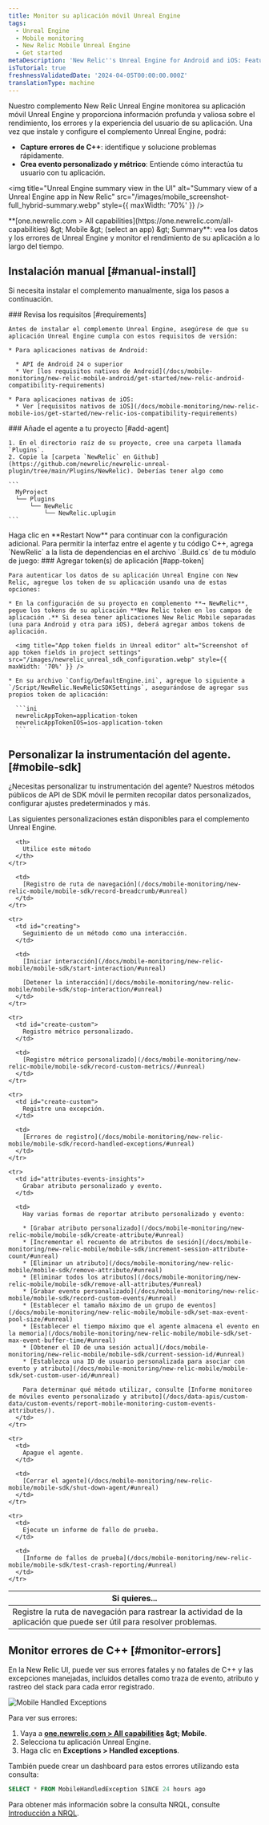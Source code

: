 ```yaml
---
title: Monitor su aplicación móvil Unreal Engine
tags:
  - Unreal Engine
  - Mobile monitoring
  - New Relic Mobile Unreal Engine
  - Get started
metaDescription: 'New Relic''s Unreal Engine for Android and iOS: Features, compatibility, requirements, installation, and upgrade procedures.'
isTutorial: true
freshnessValidatedDate: '2024-04-05T00:00:00.000Z'
translationType: machine
---
```


Nuestro complemento New Relic Unreal Engine monitorea su aplicación móvil Unreal Engine y proporciona información profunda y valiosa sobre el rendimiento, los errores y la experiencia del usuario de su aplicación. Una vez que instale y configure el complemento Unreal Engine, podrá:

* **Capture errores de C++**: identifique y solucione problemas rápidamente.
* **Crea evento personalizado y métrico**: Entiende cómo interactúa tu usuario con tu aplicación.

<img title="Unreal Engine summary view in the UI" alt="Summary view of a Unreal Engine app in New Relic" src="/images/mobile_screenshot-full_hybrid-summary.webp" style={{ maxWidth: '70%' }} />

<figcaption>
  <DNT>**[one.newrelic.com &gt; All capabilities](https://one.newrelic.com/all-capabilities) &amp;gt; Mobile &amp;gt; (select an app) &amp;gt; Summary**</DNT>: vea los datos y los errores de Unreal Engine y monitor el rendimiento de su aplicación a lo largo del tiempo.
</figcaption>

## Instalación manual [#manual-install]

Si necesita instalar el complemento manualmente, siga los pasos a continuación.

<Steps>
  <Step>
    ### Revisa los requisitos [#requirements]

    Antes de instalar el complemento Unreal Engine, asegúrese de que su aplicación Unreal Engine cumpla con estos requisitos de versión:

    * Para aplicaciones nativas de Android:

      * API de Android 24 o superior
      * Ver [los requisitos nativos de Android](/docs/mobile-monitoring/new-relic-mobile-android/get-started/new-relic-android-compatibility-requirements)

    * Para aplicaciones nativas de iOS:
      * Ver [requisitos nativos de iOS](/docs/mobile-monitoring/new-relic-mobile-ios/get-started/new-relic-ios-compatibility-requirements)
  </Step>

  <Step>
    ### Añade el agente a tu proyecto [#add-agent]

    1. En el directorio raíz de su proyecto, cree una carpeta llamada `Plugins`.
    2. Copie la [carpeta `NewRelic` en Github](https://github.com/newrelic/newrelic-unreal-plugin/tree/main/Plugins/NewRelic). Deberías tener algo como

    ```
      MyProject
      └── Plugins
          └── NewRelic
              └── NewRelic.uplugin
    ```
  </Step>

  <Step>
    Haga clic en **Restart Now** para continuar con la configuración adicional.
  </Step>

  <Step>
    Para permitir la interfaz entre el agente y tu código C++, agrega `NewRelic` a la lista de dependencias en el archivo `.Build.cs` de tu módulo de juego:
  </Step>

  <Step>
    ### Agregar token(s) de aplicación [#app-token]

    Para autenticar los datos de su aplicación Unreal Engine con New Relic, agregue los token de su aplicación usando una de estas opciones:

    * En la configuración de su proyecto en complemento **→ NewRelic**, pegue los tokens de su aplicación **New Relic token en los campos de aplicación .** Si desea tener aplicaciones New Relic Mobile separadas (una para Android y otra para iOS), deberá agregar ambos tokens de aplicación.

      <img title="App token fields in Unreal editor" alt="Screenshot of app token fields in project settings" src="/images/newrelic_unreal_sdk_configuration.webp" style={{ maxWidth: '70%' }} />

    * En su archivo `Config/DefaultEngine.ini`, agregue lo siguiente a `/Script/NewRelic.NewRelicSDKSettings`, asegurándose de agregar sus propios token de aplicación:

      ```ini
      newrelicAppToken=application-token
      newrelicAppTokenIOS=ios-application-token
      ```
  </Step>
</Steps>

## Personalizar la instrumentación del agente. [#mobile-sdk]

¿Necesitas personalizar tu instrumentación del agente? Nuestros métodos públicos de API de SDK móvil le permiten recopilar datos personalizados, configurar ajustes predeterminados y más.

Las siguientes personalizaciones están disponibles para el complemento Unreal Engine.

<table>
  <thead>
    <tr>
      <th style={{ width: "300px" }}>
        Si quieres...
      </th>

      <th>
        Utilice este método
      </th>
    </tr>
  </thead>

  <tbody>
    <tr>
      <td id="crash-analysis">
        Registre la ruta de navegación para rastrear la actividad de la aplicación que puede ser útil para resolver problemas.
      </td>

      <td>
        [Registro de ruta de navegación](/docs/mobile-monitoring/new-relic-mobile/mobile-sdk/record-breadcrumb/#unreal)
      </td>
    </tr>

    <tr>
      <td id="creating">
        Seguimiento de un método como una interacción.
      </td>

      <td>
        [Iniciar interacción](/docs/mobile-monitoring/new-relic-mobile/mobile-sdk/start-interaction/#unreal)

        [Detener la interacción](/docs/mobile-monitoring/new-relic-mobile/mobile-sdk/stop-interaction/#unreal)
      </td>
    </tr>

    <tr>
      <td id="create-custom">
        Registro métrico personalizado.
      </td>

      <td>
        [Registro métrico personalizado](/docs/mobile-monitoring/new-relic-mobile/mobile-sdk/record-custom-metrics//#unreal)
      </td>
    </tr>

    <tr>
      <td id="create-custom">
        Registre una excepción.
      </td>

      <td>
        [Errores de registro](/docs/mobile-monitoring/new-relic-mobile/mobile-sdk/record-handled-exceptions/#unreal)
      </td>
    </tr>

    <tr>
      <td id="attributes-events-insights">
        Grabar atributo personalizado y evento.
      </td>

      <td>
        Hay varias formas de reportar atributo personalizado y evento:

        * [Grabar atributo personalizado](/docs/mobile-monitoring/new-relic-mobile/mobile-sdk/create-attribute/#unreal)
        * [Incrementar el recuento de atributos de sesión](/docs/mobile-monitoring/new-relic-mobile/mobile-sdk/increment-session-attribute-count/#unreal)
        * [Eliminar un atributo](/docs/mobile-monitoring/new-relic-mobile/mobile-sdk/remove-attribute/#unreal)
        * [Eliminar todos los atributos](/docs/mobile-monitoring/new-relic-mobile/mobile-sdk/remove-all-attributes/#unreal)
        * [Grabar evento personalizado](/docs/mobile-monitoring/new-relic-mobile/mobile-sdk/record-custom-events/#unreal)
        * [Establecer el tamaño máximo de un grupo de eventos](/docs/mobile-monitoring/new-relic-mobile/mobile-sdk/set-max-event-pool-size/#unreal)
        * [Establecer el tiempo máximo que el agente almacena el evento en la memoria](/docs/mobile-monitoring/new-relic-mobile/mobile-sdk/set-max-event-buffer-time/#unreal)
        * [Obtener el ID de una sesión actual](/docs/mobile-monitoring/new-relic-mobile/mobile-sdk/current-session-id/#unreal)
        * [Establezca una ID de usuario personalizada para asociar con evento y atributo](/docs/mobile-monitoring/new-relic-mobile/mobile-sdk/set-custom-user-id/#unreal)

        Para determinar qué método utilizar, consulte [Informe monitoreo de móviles evento personalizado y atributo](/docs/data-apis/custom-data/custom-events/report-mobile-monitoring-custom-events-attributes/).
      </td>
    </tr>

    <tr>
      <td>
        Apague el agente.
      </td>

      <td>
        [Cerrar el agente](/docs/mobile-monitoring/new-relic-mobile/mobile-sdk/shut-down-agent/#unreal)
      </td>
    </tr>

    <tr>
      <td>
        Ejecute un informe de fallo de prueba.
      </td>

      <td>
        [Informe de fallos de prueba](/docs/mobile-monitoring/new-relic-mobile/mobile-sdk/test-crash-reporting/#unreal)
      </td>
    </tr>
  </tbody>
</table>

## Monitor errores de C++ [#monitor-errors]

En la New Relic UI, puede ver sus errores fatales y no fatales de C++ y las excepciones manejadas, incluidos detalles como traza de evento, atributo y rastreo del stack para cada error registrado.

<img title="Mobile Handled Exceptions" alt="Mobile Handled Exceptions" src="/images/mobile_screenshot-full_handled-exceptions-summary.webp" />

Para ver sus errores:

1. Vaya a <DNT>**[one.newrelic.com &gt; All capabilities](https://one.newrelic.com/all-capabilities) &amp;gt; Mobile**</DNT>.
2. Selecciona tu aplicación Unreal Engine.
3. Haga clic en <DNT>**Exceptions &gt; Handled exceptions**</DNT>.

También puede crear un dashboard para estos errores utilizando esta consulta:

```sql
SELECT * FROM MobileHandledException SINCE 24 hours ago
```

Para obtener más información sobre la consulta NRQL, consulte [Introducción a NRQL](/docs/query-your-data/nrql-new-relic-query-language/get-started/introduction-nrql-new-relics-query-language/#where).